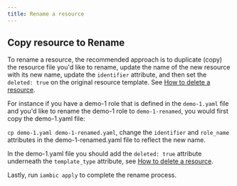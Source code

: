 ```yaml
---
title: Rename a resource
---
```


## Copy resource to Rename

To rename a resource, the recommended approach is to duplicate (copy) the resource file you'd like to rename, update the name of the new resource with its new name, update the `identifier` attribute, and then set the `deleted: true` on the original resource template. See [How to delete a resource](./4-how-do-i-delete-a-resource).

For instance if you have a demo-1 role that is defined in the `demo-1.yaml` file and you'd like to rename the demo-1 role to `demo-1-renamed`, you would first copy the demo-1.yaml file:

`cp demo-1.yaml demo-1-renamed.yaml`, change the `identifier` and `role_name` attributes in the demo-1-renamed.yaml file to reflect the new name.

In the demo-1.yaml file you should add the `deleted: true` attribute underneath the `template_type` attribute, see [How to delete a resource](/how_to_guides/how-do-i-delete-a-resource).

Lastly, run `iambic apply` to complete the rename process.
